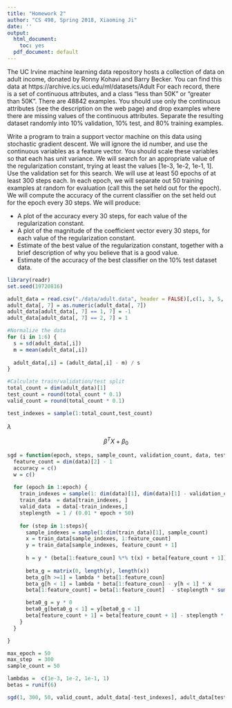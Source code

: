```yaml
---
title: "Homework 2"
author: "CS 498, Spring 2018, Xiaoming Ji"
date: ''
output:
  html_document:
    toc: yes
  pdf_document: default
---
```


The UC Irvine machine learning data repository hosts a collection of data on adult income, donated by Ronny Kohavi and Barry Becker. You can find this data at https://archive.ics.uci.edu/ml/datasets/Adult For each record, there is a set of continuous attributes, and a class "less than 50K" or "greater than 50K". There are 48842 examples. You should use only the continuous attributes (see the description on the web page) and drop examples where there are missing values of the continuous attributes. Separate the resulting dataset randomly into 10% validation, 10% test, and 80% training examples.

Write a program to train a support vector machine on this data using stochastic gradient descent. We will ignore the id number, and use the continuous variables as a feature vector. You should scale these variables so that each has unit variance. We will search for an appropriate value of the regularization constant, trying at least the values [1e-3, 1e-2, 1e-1, 1]. Use the validation set for this search. We will use at least 50 epochs of at least 300 steps each. In each epoch, we will separate out 50 training examples at random for evaluation (call this the set held out for the epoch). We will compute the accuracy of the current classifier on the set held out for the epoch every 30 steps. We will produce:

- A plot of the accuracy every 30 steps, for each value of the regularization constant.
- A plot of the magnitude of the coefficient vector every 30 steps, for each value of the regularization constant.
- Estimate of the best value of the regularization constant, together with a brief description of why you believe that is a good value.
- Estimate of the accuracy of the best classifier on the 10% test dataset data.

```r
library(readr)
set.seed(19720816)

adult_data = read.csv("./data/adult.data", header = FALSE)[,c(1, 3, 5, 11, 12, 13, 15)]
adult_data[, 7] = as.numeric(adult_data[, 7])
adult_data[adult_data[, 7] == 1, 7] = -1
adult_data[adult_data[, 7] == 2, 7] = 1

#Normalize the data
for (i in 1:6) {
  s = sd(adult_data[,i])
  m = mean(adult_data[,i])
  
  adult_data[,i] = (adult_data[,i] - m) / s
}

#Calculate train/validation/test split
total_count = dim(adult_data)[1]
test_count = round(total_count * 0.1)
valid_count = round(total_count * 0.1)

test_indexes = sample(1:total_count,test_count)
```

$\lambda$

$$
\beta^TX + \beta_0
$$

```r
sgd = function(epoch, steps, sample_count, validation_count, data, test_data, beta, lambda) {
  feature_count = dim(data)[2] - 1
  accuracy = c()
  w = c()
  
  for (epoch in 1:epoch) {
    train_indexes = sample(1: dim(data)[1], dim(data)[1] - validation_count)
    train_data  = data[train_indexes, ]
    valid_data  = data[-train_indexes,]
    steplength  = 1 / (0.01 * epoch + 50)
    
    for (step in 1:steps){
      sample_indexes = sample(1:dim(train_data)[1], sample_count)
      x = train_data[sample_indexes, 1:feature_count]
      y = train_data[sample_indexes, feature_count + 1]
      
      h = y * (beta[1:feature_coun] %*% t(x) + beta[feature_count + 1])
     
      beta_g = matrix(0, length(y), length(x))
      beta_g[h >=1] = lambda * beta[1:feature_coun]
      beta_g[h < 1] = lambda * beta[1:feature_coun] - y[h < 1] * x
      beta[1:feature_count] = beta[1:feature_count]  - steplength * sum (beta_g)

      beta0_g = y * 0
      beta0_g[beta0_g < 1] = y[beta0_g < 1]
      beta[feature_count + 1] = beta[feature_count + 1] - steplength * sum(beta0_g)
    }
  }

}

max_epoch = 50
max_step  = 300
sample_count = 50

lambdas =  c(1e-3, 1e-2, 1e-1, 1)
betas = runif(6)

sgd(1, 300, 50, valid_count, adult_data[-test_indexes], adult_data[test_indexes], betas, lambdas[1])
```

